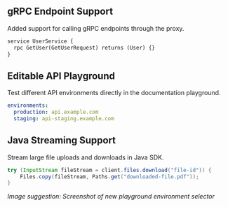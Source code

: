 ## gRPC Endpoint Support
Added support for calling gRPC endpoints through the proxy.

```protobuf
service UserService {
  rpc GetUser(GetUserRequest) returns (User) {}
}
```

## Editable API Playground
Test different API environments directly in the documentation playground.

```yaml
environments:
  production: api.example.com
  staging: api-staging.example.com
```

## Java Streaming Support
Stream large file uploads and downloads in Java SDK.

```java
try (InputStream fileStream = client.files.download("file-id")) {
    Files.copy(fileStream, Paths.get("downloaded-file.pdf"));
}
```

_Image suggestion: Screenshot of new playground environment selector_